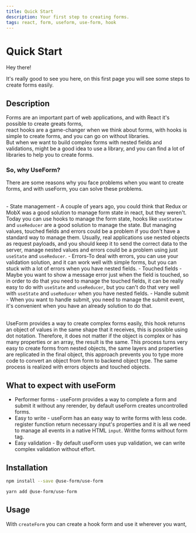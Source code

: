 ```yaml
---
title: Quick Start
description: Your first step to creating forms.
tags: react, form, useform, use-form, hook
---
```


# Quick Start

Hey there!

It's really good to see you here, on this first page you will see some steps to create forms easily.

## Description

Forms are an important part of web applications, and with React it's possible to create greats forms,  
react hooks are a game-changer when we think about forms, with hooks is simple to create forms, and you can go on without libraries.  
But when we want to build complex forms with nested fields and validations, might be a good idea to use a library, and you can find a lot of libraries to help you to create forms.

### So, why UseForm?

There are some reasons why you face problems when you want to create forms, and with useForm, you can solve these problems.

<br />- State management - A couple of years ago, you could think that Redux or
MobX was a good solution to manage form state in react, but they weren't. Today
you can use hooks to manage the form state, hooks like `useStatew` and
`useReducer` are a good solution to manage the state. But managing values,
touched fields and errors could be a problem if you don't have a standard way to
manage them. Usually, real applications use nested objects as request payloads,
and you should keep it to send the correct data to the server, manage nested
values and errors could be a problem using just `useState` and `useReducer`. -
Errors-To deal with errors, you can use your validation solution, and it can
work well with simple forms, but you can stuck with a lot of errors when you
have nested fields. - Touched fields - Maybe you want to show a message error
just when the field is touched, so in order to do that you need to manage the
touched fields, it can be really easy to do with `useState` and `useReducer`,
but you can't do that very well with `useState` and `useReducer` when you have
nested fields. - Handle submit - When you want to handle submit, you need to
manage the submit event, it's convenient when you have an already solution to do
that.

<br />
UseForm provides a way to create complex forms easily, this hook returns an object
of values ​​in the same shape that it receives, this is possible using dot notation.
Therefore, it does not matter if the object is complex or has many properties or
an array, the result is the same. This process turns very easy to create forms from
nested objects, the same layers and properties are replicated in the final object,
this approach prevents you to type more code to convert an object from form to backend
object type. The same process is realized with errors objects and touched objects.

## What to expect with useForm

- Performer forms - useForm provides a way to complete a form and submit it without any rerender, by default useForm creates uncontrolled forms.
- Easy to write - useForm has an easy way to write forms with less code. register function return necessary input's properties and it is all we need to manage all events in a native HTML `input`. Writhe forms without form tag.
- Easy validation - By default useForm uses yup validation, we can write complex validation without effort.

## Installation

```bash
npm install --save @use-form/use-form
```

```bash
yarn add @use-form/use-form
```

## Usage

With `createForm` you can create a hook form and use it wherever you want,

<Demo url="https://codesandbox.io/embed/useform-quick-start-ypoxu?fontsize=14&hidenavigation=1&theme=dark" />
